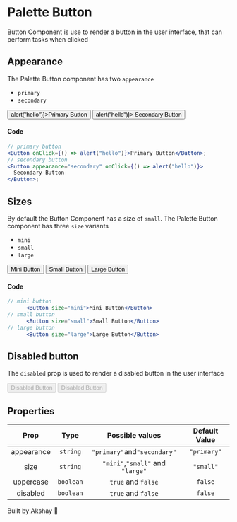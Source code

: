
<Meta title="Palette Button" />

# Palette Button

Button Component is use to render a button in the user interface, that can perform tasks when clicked

## Appearance

The Palette Button component has two `appearance`

- `primary`
- `secondary`

<Story name="Palette Button">
  <div style={{ display: "flex", paddingBottom: "25px", paddingTop: "10px" }}>
    <span style={{ paddingRight: "10px" }}>
      <Button onClick={() => alert("hello")}>Primary Button</Button>
    </span>
    <Button appearance="secondary" onClick={() => alert("hello")}>
      Secondary Button
    </Button>
  </div>
</Story>

#### Code

```jsx
// primary button
<Button onClick={() => alert("hello")}>Primary Button</Button>;
// secondary button
<Button appearance="secondary" onClick={() => alert("hello")}>
  Secondary Button
</Button>;
```

## Sizes

By default the Button Component has a size of `small`. The Palette Button component has three `size` variants

- `mini`
- `small`
- `large`

<Story name="Button Sizes">
  <div
    style={{
      display: "flex",
      alignItems: "center",
      paddingBottom: "25px",
      paddingTop: "10px",
    }}
  >
    <span style={{ paddingRight: "10px" }}>
      <Button size="mini">Mini Button</Button>
    </span>
    <span style={{ paddingRight: "10px" }}>
      <Button size="small">Small Button</Button>
    </span>
    <span style={{ paddingRight: "10px" }}>
      <Button size="large">Large Button</Button>
    </span>
  </div>
</Story>

#### Code

```jsx
// mini button
      <Button size="mini">Mini Button</Button>
// small button
      <Button size="small">Small Button</Button>
// large button
      <Button size="large">Large Button</Button>
```

## Disabled button

The `disabled` prop is used to render a disabled button in the user interface

<Story name="Disabled button">
  <div style={{ display: "flex", paddingBottom: "25px", paddingTop: "10px" }}>
    <span style={{ paddingRight: "10px" }}>
      <Button disabled>Disabled Button</Button>
    </span>
    <Button disabled appearance="secondary">
      Disabled Button
    </Button>
  </div>
</Story>

## Properties

|    Prop    |   Type    |         Possible values          | Default Value |
| :--------: | :-------: | :------------------------------: | :-----------: |
| appearance | `string`  |   `"primary"`and`"secondary"`    |  `"primary"`  |
|    size    | `string`  | `"mini"`,`"small"` and `"large"` |   `"small"`   |
| uppercase  | `boolean` |        `true` and `false`        |    `false`    |
|  disabled  | `boolean` |        `true` and `false`        |    `false`    |

Built by Akshay 🤙
